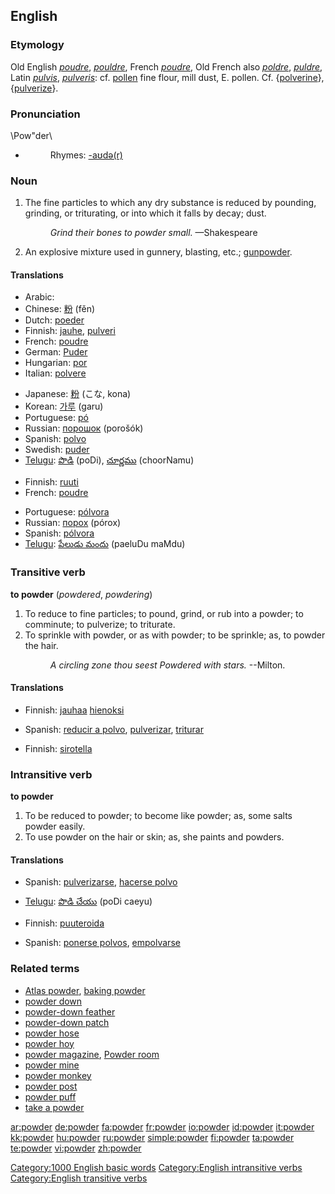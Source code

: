 ==English==
{{wikipedia}}

===Etymology===
Old English ''[[poudre]]'', ''[[pouldre]]'', French ''[[poudre]]'', Old French also ''[[poldre]]'', ''[[puldre]]'', Latin ''[[pulvis]]'', ''[[pulveris]]'': cf. [[pollen]] fine flour, mill dust, E. pollen. Cf. {[[polverine]]}, {[[pulverize]]}.

===Pronunciation===
\Pow"der\

*{{audio|en-us-powder.ogg|Audio (US)}}
*:Rhymes: [[Rhymes:English:-aʊdə(r)|-aʊdə(r)]]

===Noun===
{{en-noun|s|-}}

# The fine particles to which any dry substance is reduced by pounding, grinding, or triturating, or into which it falls by decay; dust.
#:''Grind their bones to powder small.''  &mdash;Shakespeare
# An explosive mixture used in gunnery, blasting, etc.; [[gunpowder]].

====Translations====
{{trans-top|dust}}
*Arabic: {{Arab|[[مسحوق]]}} {{IPAchar|(masħūq)}} {{m}}
*Chinese: [[粉]] (fěn)
*Dutch: [[poeder]] {{m}}
*Finnish: [[jauhe]], [[pulveri]]
*French: [[poudre]] {{m}}
*German: [[Puder]] {{m}}
*Hungarian: [[por#Hungarian|por]]
*Italian: [[polvere]] {{m}}
{{trans-mid}}
*Japanese: [[粉]] (こな, kona)
*Korean: [[가루]] (garu)
*Portuguese: [[pó]] {{m}}
*Russian: [[порошок]] (porošók) {{m}}
*Spanish: [[polvo#Spanish|polvo]] {{m}}
*Swedish: [[puder]] {{c}}
*[[Telugu]]: [[పొడి]] (poDi), [[చూర్ణము]] (choorNamu)
{{trans-bottom}}

{{trans-top|gunpowder}}
*Finnish: [[ruuti]]
*French: [[poudre]] {{m}}
{{trans-mid}}
*Portuguese: [[pólvora]] {{f}}
*Russian: [[порох]] (pórox) {{m}}
*Spanish: [[pólvora]] {{f}}
*[[Telugu]]: [[పేలుడు మందు]] (paeluDu maMdu)
{{trans-bottom}}

===Transitive verb===
{{rfc-trverb|Transitive verb}}
'''to powder''' (''powdered'', ''powdering'')

# To reduce to fine particles; to pound, grind, or rub into a powder; to comminute; to pulverize; to triturate.
# To sprinkle with powder, or as with powder; to be sprinkle; as, to powder the hair.
#:''A circling zone thou seest Powdered with stars.'' --Milton.

====Translations====
{{trans-top|To reduce to fine particles}}
*Finnish: [[jauhaa]] [[hieno|hienoksi]]
{{trans-mid}}
*Spanish: [[reducir a polvo]], [[pulverizar]], [[triturar]]
{{trans-bottom}}

{{trans-top|To sprinkle with powder}}
*Finnish: [[sirotella]]
{{trans-mid}}
{{trans-bottom}}

===Intransitive verb===
'''to powder'''

# To be reduced to powder; to become like powder; as, some salts powder easily.
# To use powder on the hair or skin; as, she paints and powders.

====Translations====
{{trans-top|To be reduced to powder}}
*Spanish: [[pulverizarse]], [[hacerse polvo]]
{{trans-mid}}
*[[Telugu]]: [[పొడి చేయు]] (poDi caeyu)
{{trans-bottom}}

{{trans-top|To use powder on the hair or skin}}
*Finnish: [[puuteroida]]
{{trans-mid}}
*Spanish: [[ponerse polvos]], [[empolvarse]]
{{trans-bottom}}

===Related terms===
*[[Atlas powder]], [[baking powder]]
*[[powder down]]
*[[powder-down feather]]
*[[powder-down patch]]
*[[powder hose]]
*[[powder hoy]]
*[[powder magazine]], [[Powder room]]
*[[powder mine]]
*[[powder monkey]]
*[[powder post]]
*[[powder puff]]
*[[take a powder]]

[[Category:1000 English basic words]]
[[Category:English intransitive verbs]]
[[Category:English transitive verbs]]

[[ar:powder]]
[[de:powder]]
[[fa:powder]]
[[fr:powder]]
[[io:powder]]
[[id:powder]]
[[it:powder]]
[[kk:powder]]
[[hu:powder]]
[[ru:powder]]
[[simple:powder]]
[[fi:powder]]
[[ta:powder]]
[[te:powder]]
[[vi:powder]]
[[zh:powder]]